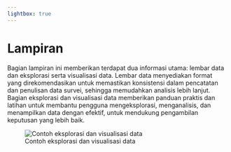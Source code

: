 ```yaml
---
lightbox: true
---
```


# Lampiran

Bagian lampiran ini memberikan terdapat dua informasi utama: lembar data dan eksplorasi serta visualisasi data. Lembar data menyediakan format yang direkomendasikan untuk memastikan konsistensi dalam pencatatan dan penulisan data survei, sehingga memudahkan analisis lebih lanjut. Bagian eksplorasi dan visualisasi data memberikan panduan praktis dan latihan untuk membantu pengguna mengeksplorasi, menganalisis, dan menampilkan data dengan efektif, untuk mendukung pengambilan keputusan yang lebih baik.

![Contoh eksplorasi dan visualisasi data](images/data-viz.jpg){#fig-ksnp fig-align="center"}

